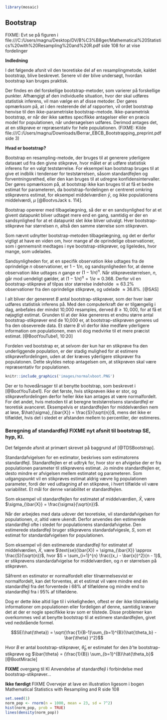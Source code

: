 ```r
library(mosaic)
```
## Bootstrap

FIXME: Evt se på figuren i file:///C:/Users/magnu/Desktop/DV/B%C3%B8ger/Mathematical%20Statistics%20with%20Resampling%20and%20R.pdf side 108 for at vise fordelinger

__Indledning__

I det følgende afsnit vil den teoretiske del af en resamplingmetode, kaldet bootstrap, blive beskrevet. Senere vil der blive undersøgt, hvordan bootstrap kan bruges praktisk.

Der findes en del forskellige bootstrap-metoder, som varierer på forskellige punkter. Afhængigt af den individuelle situation, hvor der skal udføres statistisk inferens, vil man vælge en af disse metoder. Der gøres opmærksom på, at i den resterende del af rapporten, vil ordet bootstrap henvise til den ikke-parametriske bootstrap-metode. Ikke-parametrisk bootstrap, er når der ikke sættes specifikke antagelser eller en præcis model for populationen, når undersøgelsen udføres. Derimod antages det, at en stikprøve er repræsentativ for hele populationen. (FIXME: Kilde file:///C:/Users/magnu/Downloads/Berrar_EBCB_Bootstrapping_preprint.pdf side 3)

__Hvad er bootstrap?__

Bootstrap en resampling-metode, der bruges til at generere yderligere datasæt ud fra den givne stikprøve, hvor målet er at udføre statistisk inferens for en valgt teststørrelse. For eksempel kan bootstrap bruges til at give et indblik i tendenser for teststørrelsen, såsom standardfejlen og forventningsrethed, eller den kan bruges til at udregne konfidensintervaller. Der gøres opmærksom på, at bootstrap ikke kan bruges til at få et bedre estimat for parameteren, da bootstrap-fordelingen er centreret omkring stikprøvens estimat, for eksempel middelværdien $\bar {y}$, og ikke populationens middelværdi, $\mu$ [@BootvsJack s. 114].

<!-- Det er vigtigt for nøjagtigheden af bootstrap, at stikprøven har en tilpas stor størrelse. (FIXME: Er det? Mente vi så at en af grundene til at bruge bootstrap er hvis ens stikprøve er lille ... YouTube. Jeg tror, det skal forstås sådan, at fordi man antager, at ens stikprøve er repræsentativ for populationen, når man bootstrapper, så vil et bootstrap-estimat gælde for en lille del af populationen, hvis ens stikprøve er lille. En lille stikprøve vil ikke give meget information omkring populationen, selvom den er repræsentativ. Se https://stats.stackexchange.com/questions/33300/determining-sample-size-necessary-for-bootstrap-method-proposed-method). -->

Bootstrap opererer med tilbagelægning, så der er en sandsynlighed for at et givent datapunkt bliver udtaget mere end en gang, samtidig er der en sandsynlighed for at et datapunkt slet ikke bliver udvalgt. Hver bootstrap-stikprøve har størrelsen $n$, altså den samme størrelse som stikprøven. 


Som nævnt udnytter bootstrap-metoden tilbagelægning, og det er derfor vigtigt at have en viden om, hvor mange af de oprindelige observationer, som i gennemsnit medtages i nye bootstrap-stikprøver, og ligeledes, hvor mange, som udelades.

Sandsynligheden for, at en specifik observation ikke udtages fra de oprindelige _n_ observationer, er $1-1/n$, og sandsynligheden for, at denne observation ikke udtages _n_ gange er $(1-1/n)^n$. Når stikprøvestørrelsen, $n$, går mod uendeligt gælder, at $(1-1/n)^n  = 1/e \approx 0.368$. Derfor vil en bootstrap-stikprøve af tilpas stor størrelse indeholde $\approx 63.2\%$ observationer fra den oprindelige stikprøve, og udelade $\approx 36.8\%$. [@SAS] 

I alt bliver der genereret $B$ antal bootstrap-stikprøver, som der hver især udføres statistisk inferens på. Med den computerkraft der er tilgængelig i dag, anbefales der mindst 10,000 resamples, derved $B \geq 10,000$, for at få et nøjagtigt estimat. Grunden til at der ikke genereres et endnu større antal bootstrap-stikprøver end de 10,000 er, at bootstrap-stikprøven generes ud fra den obseverede data. Et større $B$ vil derfor ikke medføre yderligere information om populationen, men vil dog medvirke til et mere præcist estimat. [@BootYouTube1, 10:20] 

<!-- Ud fra disse estimater, kan der estimeres en stikprøvefordeling, hvor der ud fra kan udføres yderligere statistisk inferens [@TDSBootstrap].  -->

Fordelen ved bootstrap er, at selvom der kun har en stikprøve fra den underliggende population, er der stadig mulighed for at estimere stikprøvefordelingen, uden at der kræves yderligere stikprøver fra populatonen. Dette skyldes netop antagelsen om, at stikprøven skal være repræsentativ for populationen. 

```r
knitr::include_graphics('images/normalvboot.PNG')
```

Der er to hovedårsager til at benytte bootstrap, som beskrevet i [@BootYouTube1]. For det første, hvis stikprøven ikke er stor, og stikprøvefordelingen derfor heller ikke kan antages at være normalfordelt. For det andet, hvis metoden til at beregne teststørrelsens standardfejl er teoretisk avanceret. Eksempelvis er standardfejlen for middelværdien nem at løse, $\hat{\sigma}_{\bar{X}} = \frac{S}{\sqrt{n}}$, mens det ikke er tilfældet, hvis det i stedet er afstanden mellem to percentiler, der estimeres.

### Beregning af standardfejl __FIXME__ nyt afsnit til bootstrap SE, hyp, KI.

Det følgende afsnit at primært skrevet på baggrund af [@TDSBootstrap].

Standardafvigelsen for en estimator, beskrives som estimatorens standardfejl. Standardfejlen er et udtryk for, hvor stor en afvigelse der er fra populationen parameter til stikprøvens estimat. Jo mindre standardfejlen er, desto mindre er afvigelsen mellem estimatet og parameteren. Som udgangspunkt vil en stikprøves estimat aldrig vævre lig populationen parameter, fordi der ved udtagning af en stikprøve, i hvert tilfælde vil være variabilitet. Et mål for denne variabilitet er standardfejlen.

Som eksempel vil standardfejlen for estimatet af middelværdien, $\bar{X}$, være $\sigma_{\bar{X}} = \frac{\sigma}{\sqrt{n}}$.

Når der arbejdes med data udover det teoretiske, vil standardafvigelsen for populationen, $\sigma$, altid være ukendt. Derfor anvendes den estimerede standardfejl ofte i stedet for populationens standardafvigelse. Den estimerede stadardfejl bruger stikprøvens standardafvigesle, _S_, som et estimat for standardafvigelsen for populationen.

Som eksempel vil den estimerede standardfejl for estimatet af middelværdien, $\bar{X}$, være  $\text{se}(\bar{X}) = \sigma_{\bar{X}} \approx \frac{S}{\sqrt{n}}$, hvor $S = \sum_{i=1}^{n} \frac{(x_i - \bar{x})^2}{n - 1}$, er stikprøvens standardafvigelse for middelværdien, og $n$ er størrelsen på stikprøven.

Såfremt en estimator er normalfordelt eller tilnærmelsesvist er normalfordelt, kan det forventes, at et estimat vil være mindre end én standardfejl fra det forventede i $68\%$ af tilfældene og mindre end to standardfejl fra i $95\%$ af tilfældene. 

Dog er dette ikke altid lige til i virkeligheden, oftest er der ikke tilstrækkelig informationer om populationen eller fordeligen af denne, samtidig kræver det at der er nogle specifikke krav som er tilstede. Disse problemer kan overkommes ved at benytte bootstrap til at estimere standardfejlen, givet ved nedstående formel.

$$SE(\hat{\theta}) = \sqrt{\frac{1}{B-1}\sum_{b=1}^{B}(\hat{\theta_b} - \bar{\theta} )^2}$$  

Hvor $B$ er antal bootstrap-stikprøver, $\hat\theta_b$ er estimatet for den $b$'te bootstrap-stikprøve og $\bar{\theta} = (\frac{1}{B}) \sum_{b=1}^{B}\hat{\theta_b}$ [@BootMiracle]

<!-- Dette kan kombineres med _den centrale grænseværdisætning_, om en tilpas stor stikprøve, som derved giver en stikprøve fordeling som er tilnærmelsesvis normalfordelt er det muligt at sige med overvejende sikkerhed at $\mu$ ligger indenfor to standardfejl af $\bar{X}$, $(\bar{X} - 2 \cdot SE_\bar{X}, \bar{X} + 2 \cdot SE_\bar{X} )$ -->

__FIXME__ overgang til KI
Anvendelse af standardfejl i forbindelse med bootstrap-stikprøver...

__Ikke færdigt__
FIXME
Overvejer at lave en illustration ligesom i bogen Mathematical Statistics with Resampling and R side 108
```r
set.seed(1)
norm_pop <- rnorm(n = 1000, mean = 23, sd = 7^2)
hist(norm_pop, prob = TRUE)
lines(density(norm_pop))

```

<!-- GAMMELT AFSNIT -->
<!-- __FIXME:__ Mangler at skrive om parametrisk bootstrap + Bootstrap-stikprøve følger ikke populationens fordeling -->

<!-- __FIXME:__ Mere teoretiske ting - bootstrap-stikprøvens fordeling samt standardfejl, hypotesetest og konfidensinterval vha. bootstrap -->

<!-- Det følgende afsnit er baseret på [@TDSBootstrap]. -->

<!-- Bootstrap er en resampling-metode, til at generere yderligere datasæt ud fra stikprøven, hvor målet er at udføre statistisk inferens for den valgte estimator. Det kan give indblik i tendenser, såsom standardfejlen, forventingsrethed eller konfidensintervaller [@BootvsJack s. 114]. Det er her vigtigt for nøjagtigheden af bootstrap, at stikprøven har en tilpas stor størrelse. -->

<!-- Når der genereres nye datasæt, udtages der et tilfældigt datapunkt, som indsættes i et nyt datasæt. Det udtagede datapunkt, føres tilbage i det oprindelige datasæt (kaldet tilbagelægning), og processen gentages indtil det nye datasæt har samme størrelse som stikprøven. Hvert datapunkt har lige stor sandsynlighed for at blive udvalgt, $\frac{1}{n}$, hvor $n$ er antal observationer. Hele denne process gentages $b$ antal gange, hvor der tages en _resample_ af stikprøven, der udføres inferens på. -->

<!-- Fremgangsmåden for bootstrapping, er således: -->
<!-- Indledningsvis udtages en stikprøve fra en population, hvorfra der trækkes yderligere stikprøver fra. Disse kaldes bootstrap-stikprøver. På hver bootstrap-stikprøve udføres statistisk inferens. -->
<!-- Efter $b$ gentagelser, kan der eksempelvis udregnes standardfejl og et tilhørende konfidensinterval for stikprøven. -->

<!-- ### Andel af oprindelige observationer -->

<!-- Da bootstrap-stikprøver fungerer med tilbagelægning, vil der i forbindelse med generering af nye stikprøver, forekomme gentagelser af observationer. Dette vil ligeledes betyde, at der vil være observationer som udelades. Derfor er det vigtigt at have en viden om, hvor mange af de oprindelige observationer, som i gennemsnit medtages i nye bootstrap-stikprøver, og ligeledes, hvor mange, som udelades. -->

<!-- Sandsynligheden for, at en specifik observation ikke udtages fra de oprindelige _n_ observationer er $1-1/n$, og sandsynligheden for, at denne observation ikke udtages _n_ gange er $(1-1/n)^n$. Når stikprøvestørrelsen, $n$, går mod uendeligt gælder, at $(1-1/n)^n  = 1/e \approx 0.368$. Derfor vil en bootstrap-stikprøve af tilpas stor størrelse indeholde $\approx 63.2\%$ observationer fra den oprindelige stikprøve, og udelade $\approx 36.8\%$. [@SAS] -->
